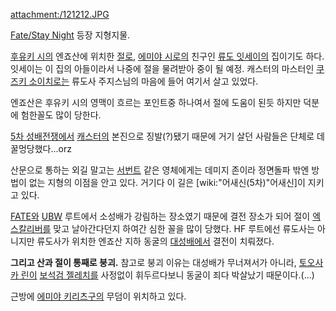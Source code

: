 attachment:/121212.JPG

[[Fate/Stay Night]] 등장 지형지물.

[[후유키 시]]의 엔죠산에 위치한 [[절]]로, [[에미야 시로]]의 친구인 [[류도 잇세이]]의 집이기도 하다. 잇세이는 이 집의 아들이라서 나중에 절을 물려받아 중이 될 예정. 캐스터의 마스터인 [[쿠즈키 소이치로]]는 류도사 주지스님의 마음에 들어 여기서 살고 있었다.

엔죠산은 후유키 시의 영맥이 흐르는 포인트중 하나여서 절에 도움이 된듯 하지만 덕분에 험한꼴도 많이 당한다.

[[5차 성배전쟁]]에서 [[캐스터]]의 본진으로 징발(?)됐기 때문에 거기 살던 사람들은 단체로 데꿀멍당했다...orz

산문으로 통하는 외길 말고는 [[서번트]] 같은 영체에게는 데미지 존이라 정면돌파 밖엔 방법이 없는 지형의 이점을 안고 있다. 거기다 이 길은 [wiki:"어새신(5차)"어새신]이 지키고 있다.

[[FATE]]와 [[UBW]] 루트에서 소성배가 강림하는 장소였기 때문에 결전 장소가 되어 절이 [[엑스칼리버]]를 맞고 날아간다던지 하여간 심한 꼴을 많이 당했다. HF 루트에선 류도사는 아니지만 류도사가 위치한 엔죠산 지하 동굴의 [[대성배]]에서 결전이 치뤄졌다.

'''그리고 산과 절이 통째로 붕괴.''' 참고로 붕괴 이유는 대성배가 무너져서가 아니라, [[토오사카 린]]이 [[보석검 젤레치]]를 사정없이 휘두르다보니 동굴이 죄다 박살났기 때문이다.(...)

근방에 [[에미야 키리츠구]]의 무덤이 위치하고 있다.
